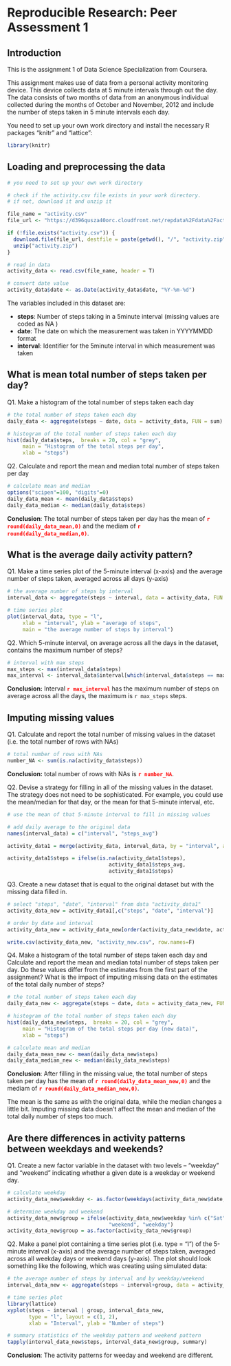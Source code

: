 # Reproducible Research: Peer Assessment 1

## Introduction

This is the assignment 1 of Data Science Specialization from Coursera.

This assignment makes use of data from a personal activity monitoring device. This device collects data at 5 minute intervals through out the day. The data consists of two months of data from an anonymous individual collected during the months of October and November, 2012 and include the number of steps taken in 5 minute intervals each day.

You need to set up your own work directory and install the necessary R packages "knitr" and "lattice":


```r
library(knitr)
```

## Loading and preprocessing the data


```r
# you need to set up your own work directory 

# check if the activity.csv file exists in your work directory.
# if not, download it and unzip it

file_name = "activity.csv"
file_url <- "https://d396qusza40orc.cloudfront.net/repdata%2Fdata%2Factivity.zip"

if (!file.exists("activity.csv")) {
  download.file(file_url, destfile = paste(getwd(), "/", "activity.zip", sep = ""))
  unzip("activity.zip")
}

# read in data
activity_data <- read.csv(file_name, header = T)

# convert date value
activity_data$date <- as.Date(activity_data$date, "%Y-%m-%d")

```
The variables included in this dataset are:

* <b>steps</b>: Number of steps taking in a 5minute interval (missing values are coded as NA )
* <b>date</b>: The date on which the measurement was taken in YYYYMMDD format
* <b>interval</b>: Identifier for the 5minute interval in which measurement was taken


## What is mean total number of steps taken per day?

Q1. Make a histogram of the total number of steps taken each day
```r
# the total number of steps taken each day
daily_data <- aggregate(steps ~ date, data = activity_data, FUN = sum)

# histogram of the total number of steps taken each day
hist(daily_data$steps,  breaks = 20, col = "grey",
     main = "Histogram of the total steps per day",
     xlab = "steps")
```

Q2. Calculate and report the mean and median total number of steps taken per day
```r
# calculate mean and median
options("scipen"=100, "digits"=0)
daily_data_mean <- mean(daily_data$steps)
daily_data_median <- median(daily_data$steps)
```
<b>Conclusion</b>: The total number of steps taken per day has the mean of <b><font color="red">`r round(daily_data_mean,0)`</font></b> and the mediam of <b><font color="red">`r round(daily_data_median,0)`</font></b>.


## What is the average daily activity pattern?

Q1. Make a time series plot of the 5-minute interval (x-axis) and the average number of steps taken, averaged across all days (y-axis)
```r
# the average number of steps by interval
interval_data <- aggregate(steps ~ interval, data = activity_data, FUN = mean)

# time series plot
plot(interval_data, type = "l", 
     xlab = "interval", ylab = "average of steps",
     main = "the average number of steps by interval")
```

Q2. Which 5-minute interval, on average across all the days in the dataset, contains the maximum number of steps?

```r
# interval with max steps
max_steps <- max(interval_data$steps)
max_interval <- interval_data$interval[which(interval_data$steps == max_steps)]

```
<b>Conclusion:</b> Interval <b><font color="red">`r max_interval`</font></b> has the maximum number of steps on average across all the days, the maximum is `r max_steps` steps.

## Imputing missing values

Q1. Calculate and report the total number of missing values in the dataset (i.e. the total number of rows with NAs)

```r
# total number of rows with NAs
number_NA <- sum(is.na(activity_data$steps))
```
<b>Conclusion:</b> total number of rows with NAs is <b><font color="red">`r number_NA`</font></b>.

Q2. Devise a strategy for filling in all of the missing values in the dataset. The strategy does not need to be sophisticated. For example, you could use the mean/median for that day, or the mean for that 5-minute interval, etc.

```r
# use the mean of that 5-minute interval to fill in missing values

# add daily average to the original data
names(interval_data) = c("interval", "steps_avg")

activity_data1 = merge(activity_data, interval_data, by = "interval", all.x=T)

activity_data1$steps = ifelse(is.na(activity_data1$steps),
                                 activity_data1$steps_avg,
                                 activity_data1$steps)

```

Q3. Create a new dataset that is equal to the original dataset but with the missing data filled in.

```r
# select "steps", "date", "interval" from data "activity_data1"
activity_data_new = activity_data1[,c("steps", "date", "interval")]

# order by date and interval
activity_data_new = activity_data_new[order(activity_data_new$date, activity_data_new$interval),]

write.csv(activity_data_new, "activity_new.csv", row.names=F)
```

Q4. Make a histogram of the total number of steps taken each day and Calculate and report the mean and median total number of steps taken per day. Do these values differ from the estimates from the first part of the assignment? What is the impact of imputing missing data on the estimates of the total daily number of steps?

```r
# the total number of steps taken each day
daily_data_new <- aggregate(steps ~ date, data = activity_data_new, FUN = sum)

# histogram of the total number of steps taken each day
hist(daily_data_new$steps,  breaks = 20, col = "grey",
     main = "Histogram of the total steps per day (new data)",
     xlab = "steps")
```


```r
# calculate mean and median
daily_data_mean_new <- mean(daily_data_new$steps)
daily_data_median_new <- median(daily_data_new$steps)
```
<b>Conclusion</b>: After filling in the missing value, the total number of steps taken per day has the mean of <b><font color="red">`r round(daily_data_mean_new,0)`</font></b> and the mediam of <b><font color="red">`r round(daily_data_median_new,0)`</font></b>.

The mean is the same as with the original data, while the median changes a little bit. Imputing missing data doesn't affect the mean and median of the total daily number of steps too much.


## Are there differences in activity patterns between weekdays and weekends?
    
Q1. Create a new factor variable in the dataset with two levels -- "weekday" and "weekend" indicating whether a given date is a weekday or weekend day.
```r
# calculate weekday
activity_data_new$weekday <- as.factor(weekdays(activity_data_new$date,abbreviate = T))

# determine weekday and weekend
activity_data_new$group = ifelse(activity_data_new$weekday %in% c("Sat", "Sun"),
                                 "weekend", "weekday")
activity_data_new$group = as.factor(activity_data_new$group)
```

Q2. Make a panel plot containing a time series plot (i.e. type = "l") of the 5-minute interval (x-axis) and the average number of steps taken, averaged across all weekday days or weekend days (y-axis). The plot should look something like the following, which was creating using simulated data:

```r
# the average number of steps by interval and by weekday/weekend
interval_data_new <- aggregate(steps ~ interval+group, data = activity_data_new, FUN = mean)

# time series plot
library(lattice)    
xyplot(steps ~ interval | group, interval_data_new, 
       type = "l", layout = c(1, 2), 
       xlab = "Interval", ylab = "Number of steps")
```

```r
# summary statistics of the weekday pattern and weekend pattern
tapply(interval_data_new$steps, interval_data_new$group, summary)
```

<b>Conclusion</b>: The activity patterns for weeday and weekend are different.